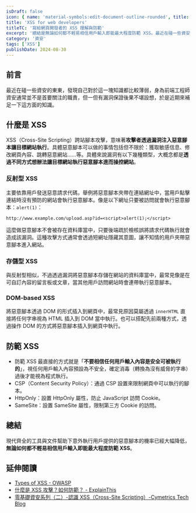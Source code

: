 ```yaml
---
isDraft: false
icon: { name: 'material-symbols:edit-document-outline-rounded', title: '文件符號' }
title: 'XSS for web developers'
titleTC: '寫給網頁開發者的 XSS 理解與防範'
excerpt: '總結是無論如何都不輕易相信用戶輸入即能最大程度防範 XSS。最近在碰一些資安的東東，發現自己對於這一塊知識都比較薄弱，身為前端工程師資安通常並不是首要關注的職責，但一但有漏洞保證後果不堪設想，於是近期來補足一下這方面的知識。現代齊全的工具與文件幫助下意外執行用戶提供的惡意腳本的機率已經大幅降低。'
category: '資安'
tags: ['XSS']
publishDate: 2024-08-30
---
```


## 前言

最近在碰一些資安的東東，發現自己對於這一塊知識都比較薄弱，身為前端工程師資安通常並不是首要關注的職責，但一但有漏洞保證後果不堪設想，於是近期來補足一下這方面的知識。

## 什麼是 XSS

XSS（Cross-Site Scripting）跨站腳本攻擊，意味著**攻擊者透過漏洞注入惡意腳本讓目標網站執行**。具體惡意腳本可以做的事情包括但不限於：獲取敏感信息、修改網頁內容、跳轉惡意網站……等。具體來說漏洞有以下幾種類型，大概念都是**透過不同方式想辦法讓目標網站執行惡意腳本進而操控網站**。

### 反射型 XSS

主要依靠用戶發送惡意請求代碼，舉例將惡意腳本夾帶在連結網址中，當用戶點擊連結時沒有預防的網站會執行惡意腳本。像是以下網址只要被訪問就會執行惡意腳本：`alert(1)`：

```
http://www.example.com/upload.asp?id=<script>alert(1);</script>
```

這麼做惡意腳本不會被存在資料庫當中，只要後端疏於檢核誤將請求代碼執行就會造成該漏洞。這種攻擊方式通常會透過短網址隱藏其意圖，讓不知情的用戶夾帶惡意腳本進入網站。

### 存儲型 XSS

與反射型相似，不過透過漏洞將惡意腳本存儲在網站的資料庫當中，最常見像是在可自訂內容的留言板或文章，當其他用戶訪問網站時會連帶執行惡意腳本。

### DOM-based XSS

將惡意腳本透過 DOM 的形式插入到網頁中，最常見原因莫屬透過 `innerHTML` 直接將任何字串視為 HTML 插入到 DOM 當中執行。也可以搭配先前兩種方式，透過操作 DOM 的方式將惡意腳本插入到網頁中執行。

## 防範 XSS

- 防範 XSS 最直接的方式就是「**不要相信任何用戶輸入內容是安全可被執行的**」，視任何用戶輸入內容預設為不安全，確定消毒（轉換為沒有威脅的字串）過後才能視為程式執行。
- CSP（Content Security Policy）：通過 CSP 設置來限制網頁中可以執行的腳本。
- HttpOnly：設置 HttpOnly 屬性，防止 JavaScript 訪問 Cookie。
- SameSite：設置 SameSite 屬性，限制第三方 Cookie 的訪問。

## 總結

現代齊全的工具與文件幫助下意外執行用戶提供的惡意腳本的機率已經大幅降低，**無論如何都不輕易相信用戶輸入即能最大程度防範 XSS**。

## 延伸閱讀

- [Types of XSS - OWASP](https://owasp.org/www-community/Types_of_Cross-Site_Scripting)
- [什麼是 XSS 攻擊？如何防範？ - ExplainThis](https://www.explainthis.io/zh-hant/swe/what-is-xss)
- [零基礎資安系列（二）-認識 XSS（Cross-Site Scripting）-Cymetrics Tech Blog](https://tech-blog.cymetrics.io/posts/jo/zerobased-cross-site-scripting/)
